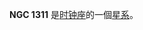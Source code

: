 {{NGCInfoBox|NGCID=NGC 1311|發現者=約翰·弗里德里希·威廉·赫歇爾|發現日期=1837年12月24日|其他編號=ESO 200-7,IRAS03186-5222|曆元=J2000.0|赤經=3時20分6.7秒
|赤緯=-52°11'14"|星座=时钟座|星體=星系|星等=12.8|表面亮度=13.6|藍等=13.4}}

'''NGC 1311''' 是[[时钟座|时钟座]]的一個[[星系|星系]]。

{{NGCReference|1311}}
{{Catalogs|NGC=1311}}